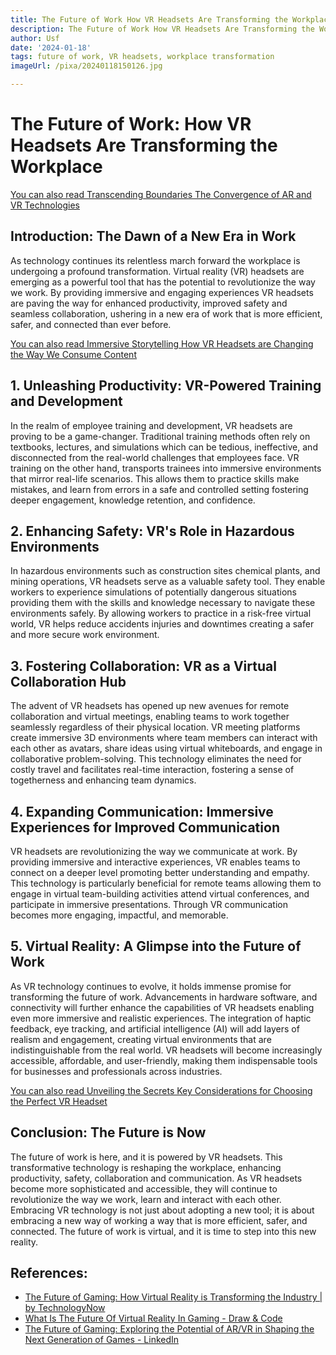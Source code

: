```yaml
---
title: The Future of Work How VR Headsets Are Transforming the Workplace
description: The Future of Work How VR Headsets Are Transforming the Workplace
author: Usf
date: '2024-01-18'
tags: future of work, VR headsets, workplace transformation
imageUrl: /pixa/20240118150126.jpg

---
```

# **The Future of  Work: How VR Headsets Are Transforming the Workplace**

[You can also read Transcending Boundaries The Convergence of  AR  and VR Technologies](Transcending%20Boundaries%20The%20Convergence%20of%20AR%20and%20VR%20Technologies)


## Introduction: The Dawn of a New Era in Work
As technology continues  its relentless march forward the workplace is undergoing a profound transformation. Virtual reality (VR) headsets are emerging as a powerful tool that has the  potential  to  revolutionize  the way we work. By  providing immersive and engaging experiences VR  headsets are paving the way for enhanced  productivity, improved safety and seamless collaboration, ushering in a new era  of work that is more efficient, safer, and connected than ever before.

[You can also read Immersive Storytelling How VR  Headsets are  Changing the Way We  Consume Content](Immersive%20Storytelling%20How%20VR%20Headsets%20are%20Changing%20the%20Way%20We%20Consume%20Content)


## 1. Unleashing Productivity: VR-Powered Training and Development
In  the realm of  employee training and development, VR headsets are  proving to be  a game-changer. Traditional training  methods often rely on textbooks, lectures, and simulations which can be tedious, ineffective, and disconnected from the real-world challenges that employees face. VR  training  on the other hand, transports trainees into immersive environments  that mirror real-life scenarios. This allows them to practice skills make mistakes, and learn from errors in a safe and controlled  setting fostering deeper engagement, knowledge retention, and confidence.

## 2.  Enhancing Safety: VR's Role in Hazardous Environments
In hazardous environments such as construction sites chemical plants, and mining operations, VR  headsets serve as a valuable safety tool. They enable workers to experience simulations of potentially dangerous situations providing them  with the skills and knowledge necessary to navigate these environments safely. By allowing  workers to practice in a risk-free virtual  world, VR helps reduce accidents injuries and downtimes creating a safer and more secure work environment.

## 3. Fostering Collaboration: VR as  a  Virtual Collaboration Hub
The advent of VR headsets has opened up new avenues for remote collaboration and virtual meetings, enabling teams  to work together seamlessly regardless of their  physical location. VR meeting platforms create immersive 3D environments where team members can interact with  each other as avatars, share ideas using virtual whiteboards, and engage in collaborative problem-solving.  This technology eliminates the need for costly travel and facilitates real-time interaction, fostering a sense of togetherness and enhancing team dynamics.

## 4. Expanding Communication: Immersive Experiences for Improved Communication
VR headsets are revolutionizing the  way we communicate at work. By providing  immersive and  interactive experiences, VR enables teams to connect on a deeper level promoting better understanding and empathy. This technology is particularly beneficial for remote teams allowing them to  engage in virtual team-building activities attend virtual conferences, and participate in  immersive presentations. Through VR communication becomes more engaging, impactful, and memorable.

##  5.  Virtual Reality: A Glimpse into the Future of Work
As VR technology continues to evolve, it holds immense promise for  transforming the future of work. Advancements in hardware software, and connectivity will further enhance the capabilities of VR headsets enabling even more immersive and realistic experiences. The integration of  haptic feedback, eye tracking, and artificial intelligence (AI) will add layers of realism and engagement, creating virtual environments that are indistinguishable from the real world. VR headsets will become increasingly accessible, affordable, and user-friendly, making them indispensable tools for businesses and professionals  across  industries.

[You  can also read Unveiling the Secrets Key Considerations for  Choosing the Perfect VR Headset](Unveiling%20the%20Secrets%20Key%20Considerations%20for%20Choosing%20the%20Perfect%20VR%20Headset)


##  Conclusion: The Future is Now
The future of work  is here, and it is powered by VR headsets. This transformative  technology is reshaping the workplace, enhancing productivity, safety, collaboration and  communication.  As VR headsets become more sophisticated and accessible,  they will continue to revolutionize the way we work, learn and interact with each other. Embracing VR technology  is not just  about adopting a new  tool; it is about embracing a new way  of working a way  that  is more efficient,  safer, and connected. The future of work is virtual, and it is time to step  into this  new reality.

## References:
- [The Future of Gaming: How Virtual Reality is Transforming the Industry | by TechnologyNow](https://medium.com/@technologynow/the-future-of-gaming-how-virtual-reality-is-transforming-the-industry-ef639c51df7d)
- [What Is The Future Of Virtual Reality In Gaming - Draw & Code](https://drawandcode.com/learning-zone/what-is-the-future-of-virtual-reality-in-gaming/)
- [The Future of Gaming: Exploring the Potential of AR/VR in Shaping the Next Generation of Games - LinkedIn](https://www.linkedin.com/pulse/future-gaming-exploring-potential-arvr-shaping-next-generation)
